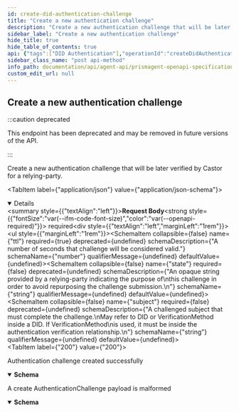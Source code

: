 ```yaml
---
id: create-did-authentication-challenge
title: "Create a new authentication challenge"
description: "Create a new authentication challenge that will be later verified"
sidebar_label: "Create a new authentication challenge"
hide_title: true
hide_table_of_contents: true
api: {"tags":["DID Authentication"],"operationId":"createDidAuthenticationChallenge","deprecated":true,"description":"Create a new authentication challenge that will be later verified\nby Castor for a relying-party.\n","requestBody":{"required":true,"content":{"application/json":{"schema":{"type":"object","required":["ttl"],"properties":{"ttl":{"type":"number","description":"A number of seconds that challenge will be considered valid.","example":900},"state":{"type":"string","description":"An opaque string provided by a relying-party indicating the purpose of\nthis challenge in order to avoid repurposing the challenge submission.\n","example":"qrcode#123"},"subject":{"description":"A challenged subject that must complete the challenge.\nMay refer to DID or VerificationMethod inside a DID. If VerificationMethod\nis used, it must be inside the authentication verification relationship.\n","type":"string","example":"did:example:123456789abcdefghi"}}}}}},"responses":{"200":{"description":"Authentication challenge created successfully","content":{"application/json":{"schema":{"type":"object","required":["challenge"],"properties":{"challenge":{"type":"string","description":"A JWT challenge that a user must provide to Castor SDK to create a ChallengeSubmission.\nJWT payload contains nonce, state, expiration, issuer\n","example":"eyJhbGciOiJIUzI1NiIsInR5c...0eu8Ri_WSPSsBTlCes2YMpuB1mHU"},"subject":{"description":"A challenged subject that must complete the challenge.\nMay refer to DID or VerificationMethod inside a DID. If VerificationMethod\nis used, it must be inside the authentication verification relationship.\n","type":"string","example":"did:example:123456789abcdefghi"}}}}}},"400":{"description":"A create AuthenticationChallenge payload is malformed","content":{"application/json":{"schema":{"type":"object","description":"An RFC-7807 compliant data structure for reporting errors to the client","required":["type","title","status","instance"],"properties":{"type":{"type":"string","description":"A URI reference that identifies the problem type.","example":"https://example.org/doc/#model-MalformedEmail"},"title":{"type":"string","example":"Malformed email","description":"A short, human-readable summary of the problem type. It does not\nchange from occurrence to occurrence of the problem."},"status":{"type":"integer","format":"int32","example":400,"description":"The HTTP status code for this occurrence of the problem."},"detail":{"type":"string","description":"A human-readable explanation specific to this occurrence of the problem.","example":"The received '{}à!è@!.b}' email does not conform to the email format"},"instance":{"type":"string","example":"/problems/d914e","description":"A URI reference that identifies the specific occurrence of the problem.\nIt may or may not yield further information if dereferenced."}}}}}}},"method":"post","path":"/authentication/challenges","servers":[{"url":"https://k8s-dev.atalaprism.io/prism-agent/"},{"url":"http://localhost/prism-agent"}],"security":[{"ApiKeyAuth":[]}],"securitySchemes":{"ApiKeyAuth":{"type":"apiKey","in":"header","name":"apikey"}},"jsonRequestBodyExample":{"ttl":900,"state":"qrcode#123","subject":"did:example:123456789abcdefghi"},"info":{"title":"PrismAgent OpenAPI specification","description":"OpenAPI specification for Decentralized Identifiers (DID) Operations","version":"0.1.0","contact":{"name":"Core DID","email":"atala-coredid@iohk.io"}},"postman":{"name":"Create a new authentication challenge","description":{"content":"Create a new authentication challenge that will be later verified\nby Castor for a relying-party.\n","type":"text/plain"},"url":{"path":["authentication","challenges"],"host":["{{baseUrl}}"],"query":[],"variable":[]},"header":[{"key":"Content-Type","value":"application/json"},{"key":"Accept","value":"application/json"}],"method":"POST","body":{"mode":"raw","raw":"\"\"","options":{"raw":{"language":"json"}}}}}
sidebar_class_name: "post api-method"
info_path: documentation/api/agent-api/prismagent-openapi-specification
custom_edit_url: null
---
```



## Create a new authentication challenge

:::caution deprecated

This endpoint has been deprecated and may be removed in future versions of the API.

:::

Create a new authentication challenge that will be later verified
by Castor for a relying-party.


<MimeTabs><TabItem label={"application/json"} value={"application/json-schema"}><details style={{}} data-collapsed={false} open={true}><summary style={{"textAlign":"left"}}><strong>Request Body</strong><strong style={{"fontSize":"var(--ifm-code-font-size)","color":"var(--openapi-required)"}}> required</strong></summary><div style={{"textAlign":"left","marginLeft":"1rem"}}></div><ul style={{"marginLeft":"1rem"}}><SchemaItem collapsible={false} name={"ttl"} required={true} deprecated={undefined} schemaDescription={"A number of seconds that challenge will be considered valid."} schemaName={"number"} qualifierMessage={undefined} defaultValue={undefined}></SchemaItem><SchemaItem collapsible={false} name={"state"} required={false} deprecated={undefined} schemaDescription={"An opaque string provided by a relying-party indicating the purpose of\nthis challenge in order to avoid repurposing the challenge submission.\n"} schemaName={"string"} qualifierMessage={undefined} defaultValue={undefined}></SchemaItem><SchemaItem collapsible={false} name={"subject"} required={false} deprecated={undefined} schemaDescription={"A challenged subject that must complete the challenge.\nMay refer to DID or VerificationMethod inside a DID. If VerificationMethod\nis used, it must be inside the authentication verification relationship.\n"} schemaName={"string"} qualifierMessage={undefined} defaultValue={undefined}></SchemaItem></ul></details></TabItem></MimeTabs><div><ApiTabs><TabItem label={"200"} value={"200"}><div>

Authentication challenge created successfully

</div><div><MimeTabs schemaType={"response"}><TabItem label={"application/json"} value={"application/json"}><SchemaTabs><TabItem label={"Schema"} value={"Schema"}><details style={{}} data-collapsed={false} open={true}><summary style={{"textAlign":"left"}}><strong>Schema</strong></summary><div style={{"textAlign":"left","marginLeft":"1rem"}}></div><ul style={{"marginLeft":"1rem"}}><SchemaItem collapsible={false} name={"challenge"} required={false} deprecated={undefined} schemaDescription={"A JWT challenge that a user must provide to Castor SDK to create a ChallengeSubmission.\nJWT payload contains nonce, state, expiration, issuer\n"} schemaName={"string"} qualifierMessage={undefined} defaultValue={undefined}></SchemaItem><SchemaItem collapsible={false} name={"subject"} required={false} deprecated={undefined} schemaDescription={"A challenged subject that must complete the challenge.\nMay refer to DID or VerificationMethod inside a DID. If VerificationMethod\nis used, it must be inside the authentication verification relationship.\n"} schemaName={"string"} qualifierMessage={undefined} defaultValue={undefined}></SchemaItem></ul></details></TabItem><TabItem label={"Example (from schema)"} value={"Example (from schema)"}><ResponseSamples responseExample={"{\n  \"challenge\": \"eyJhbGciOiJIUzI1NiIsInR5c...0eu8Ri_WSPSsBTlCes2YMpuB1mHU\",\n  \"subject\": \"did:example:123456789abcdefghi\"\n}"} language={"json"}></ResponseSamples></TabItem></SchemaTabs></TabItem></MimeTabs></div></TabItem><TabItem label={"400"} value={"400"}><div>

A create AuthenticationChallenge payload is malformed

</div><div><MimeTabs schemaType={"response"}><TabItem label={"application/json"} value={"application/json"}><SchemaTabs><TabItem label={"Schema"} value={"Schema"}><details style={{}} data-collapsed={false} open={true}><summary style={{"textAlign":"left"}}><strong>Schema</strong></summary><div style={{"textAlign":"left","marginLeft":"1rem"}}></div><ul style={{"marginLeft":"1rem"}}><SchemaItem collapsible={false} name={"type"} required={false} deprecated={undefined} schemaDescription={"A URI reference that identifies the problem type."} schemaName={"string"} qualifierMessage={undefined} defaultValue={undefined}></SchemaItem><SchemaItem collapsible={false} name={"title"} required={false} deprecated={undefined} schemaDescription={"A short, human-readable summary of the problem type. It does not\nchange from occurrence to occurrence of the problem."} schemaName={"string"} qualifierMessage={undefined} defaultValue={undefined}></SchemaItem><SchemaItem collapsible={false} name={"status"} required={false} deprecated={undefined} schemaDescription={"The HTTP status code for this occurrence of the problem."} schemaName={"int32"} qualifierMessage={undefined} defaultValue={undefined}></SchemaItem><SchemaItem collapsible={false} name={"detail"} required={false} deprecated={undefined} schemaDescription={"A human-readable explanation specific to this occurrence of the problem."} schemaName={"string"} qualifierMessage={undefined} defaultValue={undefined}></SchemaItem><SchemaItem collapsible={false} name={"instance"} required={false} deprecated={undefined} schemaDescription={"A URI reference that identifies the specific occurrence of the problem.\nIt may or may not yield further information if dereferenced."} schemaName={"string"} qualifierMessage={undefined} defaultValue={undefined}></SchemaItem></ul></details></TabItem><TabItem label={"Example (from schema)"} value={"Example (from schema)"}><ResponseSamples responseExample={"{\n  \"type\": \"https://example.org/doc/#model-MalformedEmail\",\n  \"title\": \"Malformed email\",\n  \"status\": 400,\n  \"detail\": \"The received '{}à!è@!.b}' email does not conform to the email format\",\n  \"instance\": \"/problems/d914e\"\n}"} language={"json"}></ResponseSamples></TabItem></SchemaTabs></TabItem></MimeTabs></div></TabItem></ApiTabs></div>
      